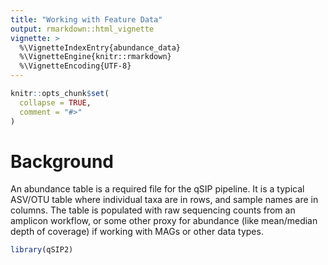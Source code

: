 ```yaml
---
title: "Working with Feature Data"
output: rmarkdown::html_vignette
vignette: >
  %\VignetteIndexEntry{abundance_data}
  %\VignetteEngine{knitr::rmarkdown}
  %\VignetteEncoding{UTF-8}
---
```


```r
knitr::opts_chunk$set(
  collapse = TRUE,
  comment = "#>"
)
```

# Background

An abundance table is a required file for the qSIP pipeline. It is a typical ASV/OTU table where individual taxa are in rows, and sample names are in columns. The table is populated with raw sequencing counts from an amplicon workflow, or some other proxy for abundance (like mean/median depth of coverage) if working with MAGs or other data types.  

```r
library(qSIP2)
```





